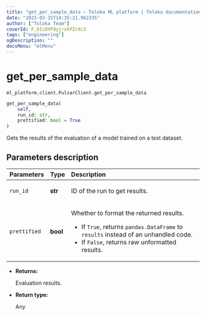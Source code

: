 ```yaml
---
title: "get_per_sample_data — Toloka ML platform | Toloka documentation"
date: "2023-03-15T14:35:21.962335"
author: ["Toloka Team"]
coverId: F_bIcOYF9yjrxkPZrXc3
tags: ["engineering"]
ogDescription: ""
docsMenu: "mlMenu"
---
```


# get_per_sample_data

`ml_platform.client.PulsarClient.get_per_sample_data`

```python
get_per_sample_data(
    self,
    run_id: str,
    prettified: bool = True
)
```

Gets the results of the evaluation of a model trained on a test dataset.

## Parameters description

| Parameters | Type | Description |
| :----------| :----| :-----------|
`run_id`|**str**|<p>ID of the run to get results.</p>
`prettified`|**bool**|<p>Whether to format the returned results.</p> <ul> <li>If `True`, returns `pandas.DataFrame` to `results` instead of an unhandled code.</li> <li>If `False`, returns raw unformatted results.</li> </ul>

* **Returns:**

  Evaluation results.

* **Return type:**

  Any